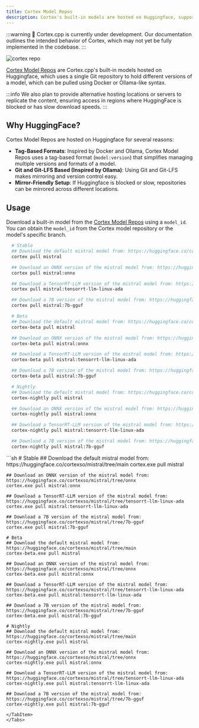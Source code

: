 ```yaml
---
title: Cortex Model Repos
description: Cortex's built-in models are hosted on Huggingface, supporting multi-engine repositories.
---
```



:::warning
🚧 Cortex.cpp is currently under development. Our documentation outlines the intended behavior of Cortex, which may not yet be fully implemented in the codebase.
:::

![cortex repo](/img/docs/repo.png)

[Cortex Model Repos](https://huggingface.co/cortexso) are Cortex.cpp's built-in models hosted on Huggingface, which uses a single Git repository to hold different versions of a model, which can be pulled using Docker or Ollama-like syntax.

:::info
We also plan to provide alternative hosting locations or servers to replicate the content, ensuring access in regions where HuggingFace is blocked or has slow download speeds.
::: 

## Why HuggingFace?
Cortex Model Repos are hosted on Huggingface for several reasons:
- **Tag-Based Formats**: Inspired by Docker and Ollama, Cortex Model Repos uses a tag-based format (`model:version`) that simplifies managing multiple versions and formats of a model.
- **Git and Git-LFS Based (Inspired by Ollama)**: Using Git and Git-LFS makes mirroring and version control easy.
- **Mirror-Friendly Setup**: If Huggingface is blocked or slow, repositories can be mirrored across different locations.

## Usage
Download a built-in model from the [Cortex Model Repos](https://huggingface.co/cortexso) using a `model_id`. You can obtain the `model_id` from the Cortex model repository or the model's specific branch.
<Tabs>
  <TabItem value="MacOs/Linux" label="MacOs/Linux">
  ```sh
    # Stable
    ## Download the default mistral model from: https://huggingface.co/cortexso/mistral/tree/main
    cortex pull mistral

    ## Download an ONNX version of the mistral model from: https://huggingface.co/cortexso/mistral/tree/onnx
    cortex pull mistral:onnx

    ## Download a TensorRT-LLM version of the mistral model from: https://huggingface.co/cortexso/mistral/tree/tensorrt-llm-linux-ada
    cortex pull mistral:tensorrt-llm-linux-ada

    ## Download a 7B version of the mistral model from: https://huggingface.co/cortexso/mistral/tree/7b-gguf
    cortex pull mistral:7b-gguf

    # Beta
    ## Download the default mistral model from: https://huggingface.co/cortexso/mistral/tree/main
    cortex-beta pull mistral

    ## Download an ONNX version of the mistral model from: https://huggingface.co/cortexso/mistral/tree/onnx
    cortex-beta pull mistral:onnx

    ## Download a TensorRT-LLM version of the mistral model from: https://huggingface.co/cortexso/mistral/tree/tensorrt-llm-linux-ada
    cortex-beta pull mistral:tensorrt-llm-linux-ada

    ## Download a 7B version of the mistral model from: https://huggingface.co/cortexso/mistral/tree/7b-gguf
    cortex-beta pull mistral:7b-gguf

    # Nightly
    ## Download the default mistral model from: https://huggingface.co/cortexso/mistral/tree/main
    cortex-nightly pull mistral

    ## Download an ONNX version of the mistral model from: https://huggingface.co/cortexso/mistral/tree/onnx
    cortex-nightly pull mistral:onnx

    ## Download a TensorRT-LLM version of the mistral model from: https://huggingface.co/cortexso/mistral/tree/tensorrt-llm-linux-ada
    cortex-nightly pull mistral:tensorrt-llm-linux-ada

    ## Download a 7B version of the mistral model from: https://huggingface.co/cortexso/mistral/tree/7b-gguf
    cortex-nightly pull mistral:7b-gguf
  ```
  </TabItem>
  <TabItem value="Windows" label="Windows">
  ```sh
    # Stable
    ## Download the default mistral model from: https://huggingface.co/cortexso/mistral/tree/main
    cortex.exe pull mistral

    ## Download an ONNX version of the mistral model from: https://huggingface.co/cortexso/mistral/tree/onnx
    cortex.exe pull mistral:onnx

    ## Download a TensorRT-LLM version of the mistral model from: https://huggingface.co/cortexso/mistral/tree/tensorrt-llm-linux-ada
    cortex.exe pull mistral:tensorrt-llm-linux-ada

    ## Download a 7B version of the mistral model from: https://huggingface.co/cortexso/mistral/tree/7b-gguf
    cortex.exe pull mistral:7b-gguf

    # Beta
    ## Download the default mistral model from: https://huggingface.co/cortexso/mistral/tree/main
    cortex-beta.exe pull mistral

    ## Download an ONNX version of the mistral model from: https://huggingface.co/cortexso/mistral/tree/onnx
    cortex-beta.exe pull mistral:onnx

    ## Download a TensorRT-LLM version of the mistral model from: https://huggingface.co/cortexso/mistral/tree/tensorrt-llm-linux-ada
    cortex-beta.exe pull mistral:tensorrt-llm-linux-ada

    ## Download a 7B version of the mistral model from: https://huggingface.co/cortexso/mistral/tree/7b-gguf
    cortex-beta.exe pull mistral:7b-gguf

    # Nightly
    ## Download the default mistral model from: https://huggingface.co/cortexso/mistral/tree/main
    cortex-nightly.exe pull mistral

    ## Download an ONNX version of the mistral model from: https://huggingface.co/cortexso/mistral/tree/onnx
    cortex-nightly.exe pull mistral:onnx

    ## Download a TensorRT-LLM version of the mistral model from: https://huggingface.co/cortexso/mistral/tree/tensorrt-llm-linux-ada
    cortex-nightly.exe pull mistral:tensorrt-llm-linux-ada

    ## Download a 7B version of the mistral model from: https://huggingface.co/cortexso/mistral/tree/7b-gguf
    cortex-nightly.exe pull mistral:7b-gguf
  ```
  </TabItem>
</Tabs>